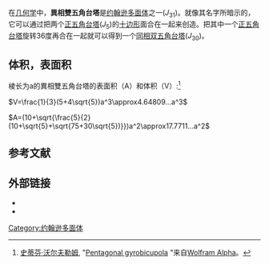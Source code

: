{{noteTA
|1=zh-hans:约翰逊; zh-hant:詹森;
}}
{{Infobox Polyhedron with net |
|Image_File=pentagonal_gyrobicupola.png|
  Polyhedron_Type=[[约翰逊多面体|约翰逊多面体]]<br>[[同相双五角台塔|''J''<sub>30</sub>]] -''' J<sub>31</sub>''' - [[同相五角台塔丸塔|J<sub>32</sub>]]|
  Face_List=10[[正三角形|正三角形]]<br>10[[正方形|正方形]]<br>2 [[五边形|五边形]]|
  Face_Count=22|
  Edge_Count=40|
  Vertex_Count=20|
  Symmetry_Group=''D''<sub>5d</sub>|
  Vertex_List=10(3.4.3.4)<br>10(3.4.5.4)|
  Dual=-|
  Property_List=[[convex_set|convex]]|
  Net_Image_File=Johnson solid 31 net.png
}}

在[[几何学|几何学]]中，'''異相雙五角台塔'''是[[约翰逊多面体|约翰逊多面体]]之一(''J''<sub>31</sub>)。就像其名字所暗示的，它可以通过把两个[[正五角台塔|正五角台塔]](''J''<sub>5</sub>)的[[十边形|十边形]]面合在一起来创造。把其中一个[[正五角台塔|正五角台塔]]旋转36度再合在一起就可以得到一个[[同相双五角台塔|同相双五角台塔]](''J''<sub>30</sub>)。

==体积，表面积==
棱长为a的異相雙五角台塔的表面积（A）和体积（V）:<ref>[[史蒂芬·沃尔夫勒姆|史蒂芬·沃尔夫勒姆]], "[http://www.wolframalpha.com/input/?i=Pentagonal+gyrobicupola Pentagonal gyrobicupola] {{Wayback|url=http://www.wolframalpha.com/input/?i=Pentagonal+gyrobicupola |date=20160303200144 }}"来自[[Wolfram_Alpha|Wolfram Alpha]]。</ref>

<math>V=\frac{1}{3}(5+4\sqrt{5})a^3\approx4.64809...a^3</math>

<math>A=(10+\sqrt{\frac{5}{2}(10+\sqrt{5}+\sqrt{75+30\sqrt{5})}})a^2\approx17.7711...a^2</math>

==参考文献==
{{Reflist}}

==外部链接==
* {{mathworld | urlname = JohnsonSolid | title = 约翰逊多面体}}
* {{mathworld | urlname = PentagonalGyrobicupola | title = 異相雙五角台塔}}

[[Category:约翰逊多面体|Category:约翰逊多面体]]
{{Polyhedron-stub}}
